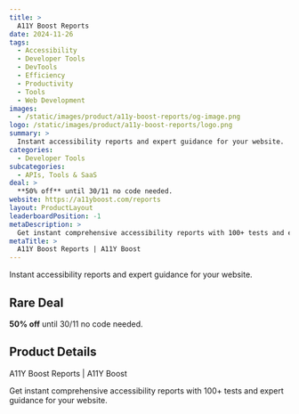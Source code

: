 ```yaml
---
title: >
  A11Y Boost Reports
date: 2024-11-26
tags:
  - Accessibility
  - Developer Tools
  - DevTools
  - Efficiency
  - Productivity
  - Tools
  - Web Development
images:
  - /static/images/product/a11y-boost-reports/og-image.png
logo: /static/images/product/a11y-boost-reports/logo.png
summary: >
  Instant accessibility reports and expert guidance for your website.
categories:
  - Developer Tools
subcategories:
  - APIs, Tools & SaaS
deal: >
  **50% off** until 30/11 no code needed.
website: https://a11yboost.com/reports
layout: ProductLayout
leaderboardPosition: -1
metaDescription: >
  Get instant comprehensive accessibility reports with 100+ tests and expert guidance for your website.
metaTitle: >
  A11Y Boost Reports | A11Y Boost
---
```

Instant accessibility reports and expert guidance for your website.

## Rare Deal

**50% off** until 30/11 no code needed.

## Product Details

A11Y Boost Reports | A11Y Boost

Get instant comprehensive accessibility reports with 100+ tests and expert guidance for your website.

